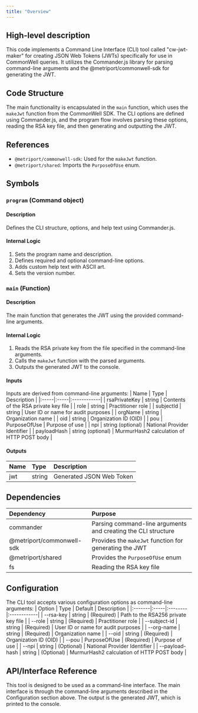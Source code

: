 ```yaml
---
title: "Overview"
---
```


## High-level description
This code implements a Command Line Interface (CLI) tool called "cw-jwt-maker" for creating JSON Web Tokens (JWTs) specifically for use in CommonWell queries. It utilizes the Commander.js library for parsing command-line arguments and the @metriport/commonwell-sdk for generating the JWT.

## Code Structure
The main functionality is encapsulated in the `main` function, which uses the `makeJwt` function from the CommonWell SDK. The CLI options are defined using Commander.js, and the program flow involves parsing these options, reading the RSA key file, and then generating and outputting the JWT.

## References
- `@metriport/commonwell-sdk`: Used for the `makeJwt` function.
- `@metriport/shared`: Imports the `PurposeOfUse` enum.

## Symbols

### `program` (Command object)
#### Description
Defines the CLI structure, options, and help text using Commander.js.

#### Internal Logic
1. Sets the program name and description.
2. Defines required and optional command-line options.
3. Adds custom help text with ASCII art.
4. Sets the version number.

### `main` (Function)
#### Description
The main function that generates the JWT using the provided command-line arguments.

#### Internal Logic
1. Reads the RSA private key from the file specified in the command-line arguments.
2. Calls the `makeJwt` function with the parsed arguments.
3. Outputs the generated JWT to the console.

#### Inputs
Inputs are derived from command-line arguments:
| Name | Type | Description |
|:-----|:-----|:------------|
| rsaPrivateKey | string | Contents of the RSA private key file |
| role | string | Practitioner role |
| subjectId | string | User ID or name for audit purposes |
| orgName | string | Organization name |
| oid | string | Organization ID (OID) |
| pou | PurposeOfUse | Purpose of use |
| npi | string (optional) | National Provider Identifier |
| payloadHash | string (optional) | MurmurHash2 calculation of HTTP POST body |

#### Outputs
| Name | Type | Description |
|:-----|:-----|:------------|
| jwt | string | Generated JSON Web Token |

## Dependencies
| Dependency | Purpose |
|:-----------|:--------|
| commander | Parsing command-line arguments and creating the CLI structure |
| @metriport/commonwell-sdk | Provides the `makeJwt` function for generating the JWT |
| @metriport/shared | Provides the `PurposeOfUse` enum |
| fs | Reading the RSA key file |

## Configuration
The CLI tool accepts various configuration options as command-line arguments:
| Option | Type | Default | Description |
|:-------|:-----|:--------|:------------|
| --rsa-key | string | (Required) | Path to the RSA256 private key file |
| --role | string | (Required) | Practitioner role |
| --subject-id | string | (Required) | User ID or name for audit purposes |
| --org-name | string | (Required) | Organization name |
| --oid | string | (Required) | Organization ID (OID) |
| --pou | PurposeOfUse | (Required) | Purpose of use |
| --npi | string | (Optional) | National Provider Identifier |
| --payload-hash | string | (Optional) | MurmurHash2 calculation of HTTP POST body |

## API/Interface Reference
This tool is designed to be used as a command-line interface. The main interface is through the command-line arguments described in the Configuration section above. The output is the generated JWT, which is printed to the console.